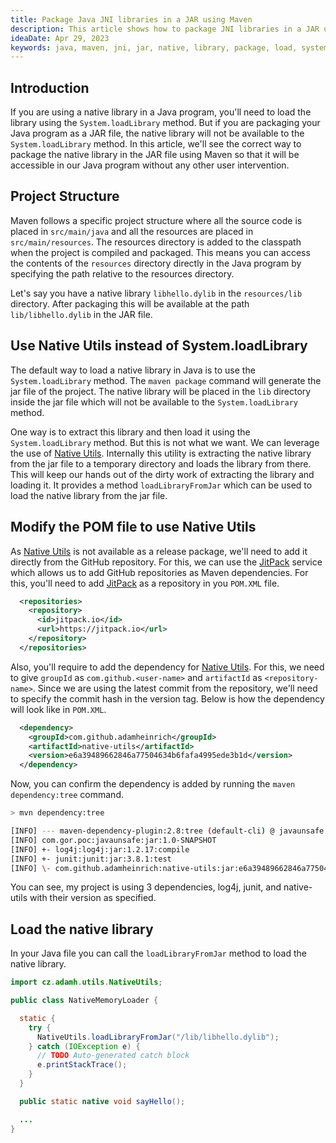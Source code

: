 ```yaml
---
title: Package Java JNI libraries in a JAR using Maven
description: This article shows how to package JNI libraries in a JAR using Maven.
ideaDate: Apr 29, 2023
keywords: java, maven, jni, jar, native, library, package, load, system, utils, native-utils, jitpack, github, dll, so, dylib
---
```


## Introduction

If you are using a native library in a Java program, you'll need to load the library using the `System.loadLibrary` method.
But if you are packaging your Java program as a JAR file, the native library will not be available to the `System.loadLibrary` method.
In this article, we'll see the correct way to package the native library in the JAR file using Maven so that it will be accessible in our Java program without any other user intervention.

## Project Structure

Maven follows a specific project structure where all the source code is placed in `src/main/java` and all the resources are placed in `src/main/resources`. 
The resources directory is added to the classpath when the project is compiled and packaged.
This means you can access the contents of the `resources` directory directly in the Java program by specifying the path relative to the resources directory.

Let's say you have a native library `libhello.dylib` in the `resources/lib` directory.
After packaging this will be available at the path `lib/libhello.dylib` in the JAR file.

## Use Native Utils instead of System.loadLibrary

The default way to load a native library in Java is to use the `System.loadLibrary` method.
The `maven package` command will generate the jar file of the project. 
The native library will be placed in the `lib` directory inside the jar file which will not be available to the `System.loadLibrary` method.

One way is to extract this library and then load it using the `System.loadLibrary` method. But this is not what we want.
We can leverage the use of [Native Utils](https://github.com/adamheinrich/native-utils).
Internally this utility is extracting the native library from the jar file to a temporary directory and loads the library from there.
This will keep our hands out of the dirty work of extracting the library and loading it.
It provides a method `loadLibraryFromJar` which can be used to load the native library from the jar file.

## Modify the POM file to use Native Utils

As [Native Utils](https://github.com/adamheinrich/native-utils) is not available as a release package, we'll need to add it directly from the GitHub repository.
For this, we can use the [JitPack](https://jitpack.io/) service which allows us to add GitHub repositories as Maven dependencies.
For this, you'll need to add [JitPack](https://jitpack.io/) as a repository in you `POM.XML` file.

```xml
  <repositories>
    <repository>
      <id>jitpack.io</id>
      <url>https://jitpack.io</url>
    </repository>
  </repositories>
```

Also, you'll require to add the dependency for [Native Utils](https://github.com/adamheinrich/native-utils).
For this, we need to give `groupId` as `com.github.<user-name>` and `artifactId` as `<repository-name>`.
Since we are using the latest commit from the repository, we'll need to specify the commit hash in the version tag.
Below is how the dependency will look like in `POM.XML`.

```xml
  <dependency>
    <groupId>com.github.adamheinrich</groupId>
    <artifactId>native-utils</artifactId>
    <version>e6a39489662846a77504634b6fafa4995ede3b1d</version>
  </dependency>
```

Now, you can confirm the dependency is added by running the `maven dependency:tree` command.

```bash
> mvn dependency:tree

[INFO] --- maven-dependency-plugin:2.8:tree (default-cli) @ javaunsafe ---
[INFO] com.gor.poc:javaunsafe:jar:1.0-SNAPSHOT
[INFO] +- log4j:log4j:jar:1.2.17:compile
[INFO] +- junit:junit:jar:3.8.1:test
[INFO] \- com.github.adamheinrich:native-utils:jar:e6a39489662846a77504634b6fafa4995ede3b1d:compile
```

You can see, my project is using 3 dependencies, log4j, junit, and native-utils with their version as specified.

## Load the native library

In your Java file you can call the `loadLibraryFromJar` method to load the native library.

```Java
import cz.adamh.utils.NativeUtils;

public class NativeMemoryLoader {

  static {
    try {
      NativeUtils.loadLibraryFromJar("/lib/libhello.dylib");
    } catch (IOException e) {
      // TODO Auto-generated catch block
      e.printStackTrace();
    }
  }

  public static native void sayHello();

  ...
}
```
